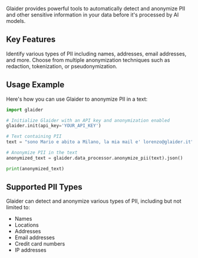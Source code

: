 
Glaider provides powerful tools to automatically detect and anonymize PII and other sensitive information in your data before it's processed by AI models.

## Key Features

<CardGroup cols={2}>
  <Card
    title="Automatic Detection"
    icon="eye"
  >
    Identify various types of PII including names, addresses, email addresses, and more.
  </Card>
  <Card
    title="Flexible Anonymization"
    icon="mask"
  >
    Choose from multiple anonymization techniques such as redaction, tokenization, or pseudonymization.
  </Card>
</CardGroup>

## Usage Example

Here's how you can use Glaider to anonymize PII in a text:

```python
import glaider

# Initialize Glaider with an API key and anonymization enabled
glaider.init(api_key='YOUR_API_KEY')

# Text containing PII
text = "sono Mario e abito a Milano, la mia mail e' lorenzo@glaider.it"

# Anonymize PII in the text
anonymized_text = glaider.data_processor.anonymize_pii(text).json()

print(anonymized_text)
```

## Supported PII Types

Glaider can detect and anonymize various types of PII, including but not limited to:

- Names
- Locations
- Addresses
- Email addresses
- Credit card numbers
- IP addresses
